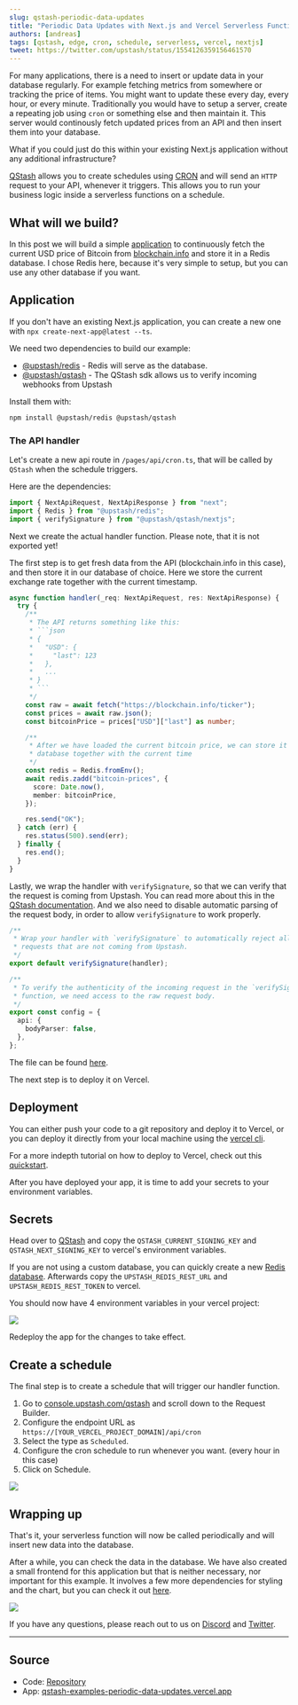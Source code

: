 ```yaml
---
slug: qstash-periodic-data-updates
title: "Periodic Data Updates with Next.js and Vercel Serverless Functions"
authors: [andreas]
tags: [qstash, edge, cron, schedule, serverless, vercel, nextjs]
tweet: https://twitter.com/upstash/status/1554126359156461570
---
```


For many applications, there is a need to insert or update data in your database
regularly. For example fetching metrics from somewhere or tracking the price of items.
You might want to update these every day, every hour, or every minute. Traditionally you
would have to setup a server, create a repeating job using `cron` or something
else and then maintain it. This server would continously fetch updated prices
from an API and then insert them into your database.

What if you could just do this within your existing Next.js application without
any additional infrastructure?

[QStash](https://upstash.com/qstash) allows you to create schedules using [CRON](https://crontab.guru) and
will send an `HTTP` request to your API, whenever it triggers. This allows you
to run your business logic inside a serverless functions on a schedule.

## What will we build?

In this post we will build a simple
[application](https://qstash-examples-periodic-data-updates.vercel.app) to
continuously fetch the current USD price of Bitcoin from
[blockchain.info](https://blockchain.info/ticker) and store it in a Redis
database. I chose Redis here, because it's very simple to setup, but you can use
any other database if you want.

## Application

If you don't have an existing Next.js application, you can create a new one with
`npx create-next-app@latest --ts`.

We need two dependencies to build our example:

- [@upstash/redis](https://github.com/upstash/upstash-redis) - Redis will serve
  as the database.
- [@upstash/qstash](https://github.com/upstash/sdk-qstash-ts) - The QStash sdk
  allows us to verify incoming webhooks from Upstash

Install them with:

```bash
npm install @upstash/redis @upstash/qstash
```

### The API handler

Let's create a new api route in `/pages/api/cron.ts`, that will be called by
`QStash` when the schedule triggers.

Here are the dependencies:

```ts title="pages/api/cron.ts" {1/3}
import { NextApiRequest, NextApiResponse } from "next";
import { Redis } from "@upstash/redis";
import { verifySignature } from "@upstash/qstash/nextjs";
```

Next we create the actual handler function. Please note, that it is not exported
yet!

The first step is to get fresh data from the API (blockchain.info in this
case), and then store it in our database of choice. Here we store the current
exchange rate together with the current timestamp.

````ts title="pages/api/cron.ts" {2/3}
async function handler(_req: NextApiRequest, res: NextApiResponse) {
  try {
    /**
     * The API returns something like this:
     * ```json
     * {
     *   "USD": {
     *     "last": 123
     *   },
     *   ...
     * }
     * ```
     */
    const raw = await fetch("https://blockchain.info/ticker");
    const prices = await raw.json();
    const bitcoinPrice = prices["USD"]["last"] as number;

    /**
     * After we have loaded the current bitcoin price, we can store it in the
     * database together with the current time
     */
    const redis = Redis.fromEnv();
    await redis.zadd("bitcoin-prices", {
      score: Date.now(),
      member: bitcoinPrice,
    });

    res.send("OK");
  } catch (err) {
    res.status(500).send(err);
  } finally {
    res.end();
  }
}
````

Lastly, we wrap the handler with `verifySignature`, so that we can verify that
the request is coming from Upstash. You can read more about this in the
[QStash documentation](/docs/qstash/features/security). And we
also need to disable automatic parsing of the request body, in order to allow
`verifySignature` to work properly.

```ts title="pages/api/cron.ts" {3/3}
/**
 * Wrap your handler with `verifySignature` to automatically reject all
 * requests that are not coming from Upstash.
 */
export default verifySignature(handler);

/**
 * To verify the authenticity of the incoming request in the `verifySignature`
 * function, we need access to the raw request body.
 */
export const config = {
  api: {
    bodyParser: false,
  },
};
```

The file can be found [here](https://github.com/upstash/qstash-examples/blob/main/periodic-data-updates/pages/api/cron.ts).

The next step is to deploy it on Vercel.

## Deployment

You can either push your code to a git repository and deploy it to Vercel, or
you can deploy it directly from your local machine using the
[vercel cli](https://vercel.com/docs/cli).

For a more indepth tutorial on how to deploy to Vercel, check out this
[quickstart](/docs/qstash/quickstarts/vercel-nextjs#4-deploy-to-vercel).

After you have deployed your app, it is time to add your secrets to your
environment variables.

## Secrets

Head over to [QStash](https://console.upstash.com/qstash) and copy the
`QSTASH_CURRENT_SIGNING_KEY` and `QSTASH_NEXT_SIGNING_KEY` to vercel's
environment variables.

If you are not using a custom database, you can quickly create a new
[Redis database](https://console.upstash.com/redis). Afterwards copy the
`UPSTASH_REDIS_REST_URL` and `UPSTASH_REDIS_REST_TOKEN` to vercel.

You should now have 4 environment variables in your vercel project:

![](/blog/qstash/periodic-data-updates/vercel_env.png)

Redeploy the app for the changes to take effect.

## Create a schedule

The final step is to create a schedule that will trigger our handler function.

1. Go to [console.upstash.com/qstash](https://console.upstash.com/qstash) and
   scroll down to the Request Builder.
2. Configure the endpoint URL as `https://[YOUR_VERCEL_PROJECT_DOMAIN]/api/cron`
3. Select the type as `Scheduled`.
4. Configure the cron schedule to run whenever you want. (every hour in this
   case)
5. Click on Schedule.

![](/blog/qstash/periodic-data-updates/schedule.png)

## Wrapping up

That's it, your serverless function will now be called periodically and will insert
new data into the database.

After a while, you can check the data in the database. We have also created a
small frontend for this application but that is neither necessary, nor important
for this example. It involves a few more dependencies for styling and the chart,
but you can check it out
[here](https://github.com/upstash/qstash-examples/blob/main/periodic-data-updates/pages/index.tsx).

![](/blog/qstash/periodic-data-updates/app.png)

If you have any questions, please reach out to us on
[Discord](https://upstash.com/discord) and
[Twitter](https://twitter.com/upstash).

---

## Source

- Code:
  [Repository](https://github.com/upstash/qstash-examples/tree/main/periodic-data-updates)
- App:
  [qstash-examples-periodic-data-updates.vercel.app](https://qstash-examples-periodic-data-updates.vercel.app)
